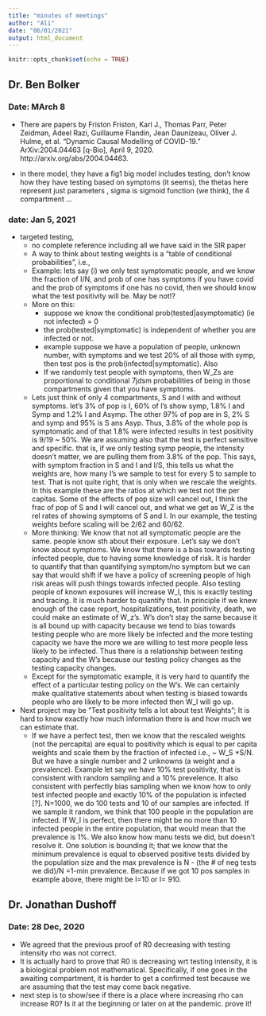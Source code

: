 ```yaml
---
title: "minutes of meetings"
author: "Ali"
date: "06/01/2021"
output: html_document
---
```


```r
knitr::opts_chunk$set(echo = TRUE)
```

## Dr. Ben Bolker

### Date: MArch 8
 - There are papers by Friston 
 Friston, Karl J., Thomas Parr, Peter Zeidman, Adeel Razi, Guillaume Flandin, Jean Daunizeau, Oliver J. Hulme, et al. “Dynamic Causal Modelling of COVID-19.” ArXiv:2004.04463 [q-Bio], April 9, 2020. http://arxiv.org/abs/2004.04463. 
 
 - in there model, they have a fig1 big model includes testing, don't know how they have testing based on symptoms (it seems), the thetas here represent just parameters , sigma is sigmoid function (we think), the 4 compartment ...  
 
### date: Jan 5, 2021
- targeted testing, 
  - no complete reference including all we have said in the SIR paper
  - A way to think about testing weights is a "table of conditional probabilities", i.e.,  
  -  Example: lets say (i) we only test symptomatic people, and we know the fraction of I/N, and prob of one has symptoms if you have covid and the prob of symptoms if one has no covid, then we should know what the test positivity will be. May be not!?
  - More on this:
    - suppose we know the conditional prob(tested|asymptomatic)  (ie not infected) = 0
    - the prob(tested|symptomatic) is independent of whether you are infected or not. 
    - example suppose we have a population of people, unknown number, with symptoms and we test 20% of all those with symp, then test pos is the prob(infected|symptomatic). Also
    - If we randomly test people with symptoms, then W_Zs are proportional to conditional 7jdsm probabilities of being in those compartments given that you have symptoms.
  - Lets just think of only 4 compartments, S and I with and without symptoms. let's 3% of pop is I, 60% of I's show symp, 1.8% I and Symp and 1.2% I and Asymp. The other 97% of pop are in S, 2% S and symp and 95% is S ans Asyp. Thus, 3.8% of the whole pop is symptomatic and of that 1.8% were infected results in 
  test positivity is 9/19 ~ 50%. We are assuming also that the test is perfect sensitive and specific. that is, if we only testing symp people, the intensity doesn't matter, we are pulling them from 3.8% of the pop. This says, with symptom fraction in S and I and I/S, this tells us what the weights are, how many I's we sample to test for every S to sample to test. That is not quite right, that is only when we rescale the weights. In this example these are the ratios at which we test not the per capitas. Some of the effects of pop size will cancel out, I think the frac of pop of S and I will cancel out, and what we get as W_Z is the rel rates of showing symptoms of S and I. In our example, the testing weights before scaling will be 2/62 and 60/62.      
  -  More thinking: We know that not all symptomatic people are the same. people know sth about their exposure. Let's say we don't know about symptoms. We know that there is a bias towards testing infected people, due to having some knowledge of risk. It is harder to quantify that than quantifying symptom/no symptom but we can say that would shift if we have a policy of screening people of high risk areas will push things towards infected people. Also testing people of known exposures will increase W_I, this is exactly testing and tracing. It is much harder to quantify that. In principle if we knew enough of the case report, hospitalizations, test positivity, death, we could make an estimate of W_z's. W's don't stay the same because it is all bound up with capacity because we tend to bias towards testing people who are more likely be infected and the more testing capacity we have the more we are willing to test more people less likely to be infected. Thus there is a relationship between testing capacity and the W's because our testing policy changes as the testing capacity changes. 
    - Except for the symptomatic example, it is very hard to quantify the effect of a particular testing policy on the W's. We can certainly make qualitative statements about when testing is biased towards people who are likely to be more infected then W_I will go up.
  
- Next project may be "Test positivity tells a lot about test Weights"; It is hard to know exactly how much information there is and how much we can estimate that. 
  - If we have a perfect test, then we know that the rescaled weights (not the percapita) are equal to positivity which is equal to per capita weights and scale them by the fraction of infected i.e., ~ W_S *S/N. But we have a single number and 2 unknowns (a weight and a prevalence). Example let say we have 10% test positivity, that is consistent with random sampling and a 10% prevelence. It also consistent with perfectly bias sampling when we know how to only test infected people and exactly 10% of the population is infected [?].
  N=1000, we do 100 tests and 10 of our samples are infected. If we sample it random, we think that 100 people in the population are infected.  If W_I is perfect, then there might be no more than 10 infected people in the entire population, that would mean that the prevalence is 1%. We also know how manu tests we did, but doesn't resolve it. One solution is bounding it; that we know that the minimum prevalence is equal to observed positive tests divided by the population size and the max prevalence is N - (the # of neg tests we did)/N =1-min prevalence. Because if we got 10 pos samples in example above,  there might be I=10 or I= 910.


<!-- %%%%%%%%%%%%%%%%%%%%%%%%%%%%% -->
## Dr. Jonathan Dushoff

### Date: 28 Dec, 2020
- We agreed that the previous proof of R0 decreasing with testing intensity rho was not correct.
- It is actually hard to prove that R0 is decreasing wrt testing intensity, it is a biological problem not mathematical. Specifically, if one goes in the awaiting compartment, it is harder to get a confirmed test because we are assuming that the test may come back negative.
- next step is to show/see if there is a place where increasing rho can increase R0? Is it at the beginning or later on at the pandemic. prove it!



